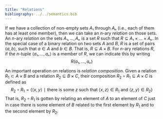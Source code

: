 ```yaml
---
title: "Relations"
bibliography: ../../semantics.bib
---
```


If we have a collection of non-empty sets $A₁$ through $Aₙ$ (i.e., each of them has at least one member), then we can take an $n$-ary *relation* on those sets. 
An $n$-ary *relation* on the sets $A₁, ..., Aₙ$ is a set $R$ such that $R ⊆ A₁ × ... × Aₙ$.
In the special case of a binary relation on two sets $A$ and $B$, $R$ is a set of pairs $⟨a, b⟩$, such that $a ∈ A$ and $b ∈ B$.
That is, $R ⊆ A × B$.
For $n$-ary relations $R$, if the $n$-tuple $⟨a₁, ..., aₙ⟩$ is a member of $R$, we can indicate this by writing $$R(a₁, ..., aₙ)$$
	
<!-- Some properties of relations are useful to be able to describe. A relation -->
<!-- $R ⊆ A × A$ (that, is a relation $R$ on $A$) is said to be /reflexive/ if $⟨x, -->
<!-- x⟩ ∈ R$ for every $x ∈ A$. That is, $R$ relates everything in $A$ to -->
<!-- itself. A relation $R$ on $A$ is said to be /symmetric/ if $⟨y, x⟩ ∈ R$ -->
<!-- whenever $⟨x, y⟩ ∈ R$. It is said to be /antisymmetric/ if the only case in -->
<!-- which both $⟨x, y⟩ ∈ R$ and $⟨y, x⟩ ∈ R$ is when $x = y$. $R$ is said to be -->
<!-- /transitive/ if whenever $⟨x, y⟩, ⟨y, z⟩ ∈ R$, then $⟨x, z⟩ ∈ R$. A relation -->
<!-- $R$ on $A$ which is reflexive, transitive, and symmetric is said to be an -->
<!-- /equivalence relation/. -->
	
An important operation on relations is *relation composition*.
Given a relation $R_{1} ⊂ A × B$ and a relation $R_{2} ⊆ B × C$, their composition $R_{2} ∘ R_{1} ⊆ A × C$ is defined as $$R_{2} ∘ R_{1} = \{⟨x, y⟩ ∣ \text{there is some $z$ such that } ⟨x, z⟩ ∈ R_{1} \text{ and } ⟨z, y⟩ ∈ R_{2}\}$$
That is, $R_{2} ∘ R_{1}$ is gotten by relating an element of $A$ to an element of $C$ just in case there is some element of $B$ related to the first element by $R_{1}$ and to the second element by $R_{2}$.
	
<!-- If $R$ is a relation on $A$, then we will write $R^{n}$ to refer to the result -->
<!-- of composing $R$ with itself $n$ times. -->
<!-- By convention: -->
<!-- $$\begin{align*} -->
<!-- R^{0} &= \{⟨x, x⟩ ∣ x ∈ A\}\\ -->
<!-- R^{} &= R\\ -->
<!-- Rⁿ &= R^{n - 1} ∘ R -->
<!-- \end{align*}$$ -->
<!-- If $R ⊆ A × B$, we may define its /inverse/ as the relation $R^{-1} ⊆ B × A$ -->
<!-- such that $⟨y, x⟩ ∈ R^{-1}$ just in case $⟨x, y⟩ ∈ R$. That is, $R^{-1}$ is -->
<!-- just like $R$, but ``flipped around''. -->
	
